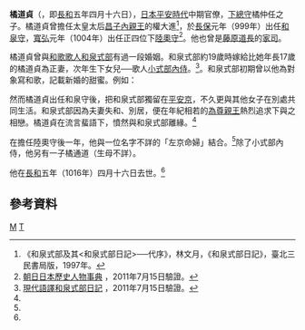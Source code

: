 {{japanese|japanese=橘 道貞|kana=たちはな の みちさた|romaji=Tachihana no Michisata||舊寫 =橘 道貞|}}
'''橘道貞'''（{{bd||？|1016年|5月24日}}，即[[長和|長和]]五年四月十六日），[[日本|日本]][[平安時代|平安時代]]中期官僚，[[下總國|下總守]]橘仲任之子。橘道貞曾擔任太皇太后[[昌子內親王|昌子內親王]]的權大進<ref name=Lim>《和泉式部及其<和泉式部日記>──代序》，林文月，《和泉式部日記》，臺北三民書局版，1997年。</ref>，於[[長保|長保]]元年（999年）出任[[和泉國|和泉守]]，[[寬弘|寬弘]]元年（1004年）出任正四位下[[陸奧國|陸奧守]]<ref name=asahi>[http://kotobank.jp/word/%E6%A9%98%E9%81%93%E8%B2%9E 朝日日本歷史人物事典] {{Wayback|url=http://kotobank.jp/word/%E6%A9%98%E9%81%93%E8%B2%9E |date=20130511040617 }}，2011年7月15日驗證。{{ja}}</ref>。他也曾是[[藤原道長|藤原道長]]的[[家司|家司]]。

橘道貞曾與[[和歌|和歌]][[歌人|歌人]][[和泉式部|和泉式部]]有過一段婚姻。和泉式部約19歲時嫁給比她年長17歲的橘道貞為正妻，次年生下女兒──歌人[[小式部內侍|小式部內侍]]。<ref name=sankouan>[http://sankouan.sub.jp/izumisikibunikki-yaku.htm 現代語譯和泉式部日記] {{Wayback|url=http://sankouan.sub.jp/izumisikibunikki-yaku.htm |date=20110630110645 }}，2011年7月15日驗證。{{ja}}</ref>。和泉式部初期曾以他為對象寫和歌，記載新婚的甜蜜。例如：

{{cquote2|

{{lang|ja|見えもせむ　見もせん人を　朝ごとに起きては　向ふ鏡ともがな<ref name=NHK>[http://www.nhk.or.jp/historia/backnumber/16.html NHK歷史秘話：為愛而生的歌人和泉式部]，2009年9月2日首播。{{Ja}}</ref>}}

（中譯：渴望見到他　渴望被他見到　每日早晨　我面對的鏡子　是他　就好了）<ref>《世界情詩名作100首》，陳黎、張芬齡譯，九歌出版公司。</ref>}}

然而橘道貞出任和泉守後，把和泉式部獨留在[[平安京|平安京]]，不久更與其他女子在別處共同生活。和泉式部因為夫妻失和、別居，便在年紀相若的[[為尊親王|為尊親王]]熱烈追求下與之相戀。橘道貞在流言蜚語下，憤然與和泉式部離緣。<ref name=NHK />

在擔任陸奧守後一年，他與一位名字不詳的「左京命婦」結合。<ref name=asahi />除了小式部內侍，他另有一子橘通道（生母不詳）。

他在[[長和|長和]]五年（1016年）四月十六日去世。<ref name=asahi />

==參考資料==
<div class="references-small">
<references/>
</div>

[[Category:橘氏|M]]
[[Category:平安時代中期貴族|T]]